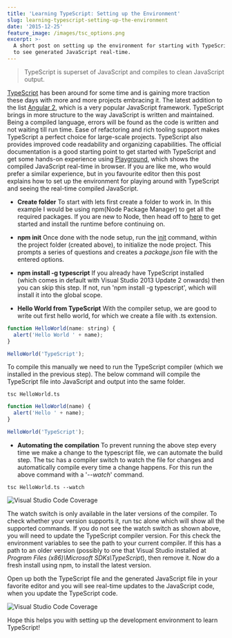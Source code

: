 ```yaml
---
title: 'Learning TypeScript: Setting up the Environment'
slug: learning-typescript-setting-up-the-environment
date: '2015-12-25'
feature_image: /images/tsc_options.png
excerpt: >-
  A short post on setting up the environment for starting with TypeScript, so as
  to see generated JavaScript real-time.
---
```

> TypeScript is superset of JavaScript and compiles to clean JavaScript output.

[TypeScript](http://www.typescriptlang.org/) has been around for some time and is gaining more traction these days with more and more projects embracing it. The latest addition to the list [Angular 2](https://angular.io/), which is a very popular JavaScript framework. TypeScript brings in more structure to the way JavaScript is written and maintained. Being a compiled language, errors will be found as the code is written and not waiting till run time. Ease of refactoring and rich tooling support makes TypeScript a perfect choice for large-scale projects. TypeScript also provides improved code readability and organizing capabilities. The official documentation is a good starting point to get started with TypeScript and get some hands-on experience using [Playground](http://www.typescriptlang.org/Playground), which shows the compiled JavaScript real-time in browser. If you are like me, who would prefer a similar experience, but in you favourite editor then this post explains how to set up the environment for playing around with TypeScript and seeing the real-time compiled JavaScript.

-   **Create folder** To start with lets first create a folder to work in. In this example I would be using npm(Node Package Manager) to get all the required packages. If you are new to Node, then head off to [here](https://nodejs.org/en/) to get started and install the runtime before continuing on.

-   **npm init** Once done with the node setup, run the [init](https://docs.npmjs.com/cli/init) command, within the project folder (created above), to initialize the node project. This prompts a series of questions and creates a _package.json_ file with the entered options.
-   **npm install -g typescript** If you already have TypeScript installed (which comes in default with Visual Studio 2013 Update 2 onwards) then you can skip this step. If not, run 'npm install -g typescript', which will install it into the global scope.
-   **Hello World from TypeScript** With the compiler setup, we are good to write out first hello world, for which we create a file with .ts extension.

```javascript
function HelloWorld(name: string) {
  alert('Hello World ' + name);
}

HelloWorld('TypeScript');

```

To compile this manually we need to run the TypeScript compiler (which we installed in the previous step). The below command will compile the TypeScript file into JavaScript and output into the same folder.

```text
tsc HelloWorld.ts

```
```javascript
function HelloWorld(name) {
  alert('Hello ' + name);
}

HelloWorld('TypeScript');

```

-   **Automating the compilation** To prevent running the above step every time we make a change to the typescript file, we can automate the build step. The tsc has a compiler switch to watch the file for changes and automatically compile every time a change happens. For this run the above command with a '_\--watch_' command.

```text
tsc HelloWorld.ts --watch

```
![Visual Studio Code Coverage](/images/tsc_options.png)

The watch switch is only available in the later versions of the compiler. To check whether your version supports it, run tsc alone which will show all the supported commands. If you do not see the watch switch as shown above, you will need to update the TypeScript compiler version. For this check the environment variables to see the path to your current compiler. If this has a path to an older version (possibly to one that Visual Studio installed at _Program Files (x86)\\Microsoft SDKs\\TypeScript_), then remove it. Now do a fresh install using npm, to install the latest version.

Open up both the TypeScript file and the generated JavaScript file in your favorite editor and you will see real-time updates to the JavaScript code, when you update the TypeScript code.  

![Visual Studio Code Coverage](/images/TypeScript.gif)

Hope this helps you with setting up the development environment to learn TypeScript!

